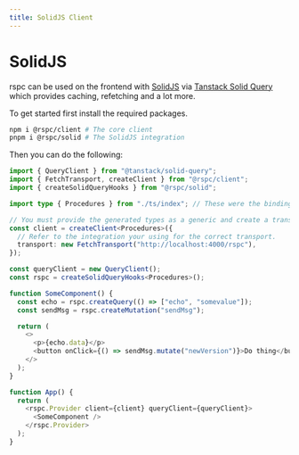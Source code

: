 ```yaml
---
title: SolidJS Client
---
```


# SolidJS

rspc can be used on the frontend with [SolidJS](https://www.solidjs.com/) via [Tanstack Solid Query](https://tanstack.com/query/v4/docs/adapters/solid-query) which provides caching, refetching and a lot more.

To get started first install the required packages.

```bash
npm i @rspc/client # The core client
pnpm i @rspc/solid # The SolidJS integration
```

Then you can do the following:

```ts
import { QueryClient } from "@tanstack/solid-query";
import { FetchTransport, createClient } from "@rspc/client";
import { createSolidQueryHooks } from "@rspc/solid";

import type { Procedures } from "./ts/index"; // These were the bindings exported from your Rust code!

// You must provide the generated types as a generic and create a transport (in this example we are using HTTP Fetch) so that the client knows how to communicate with your API.
const client = createClient<Procedures>({
  // Refer to the integration your using for the correct transport.
  transport: new FetchTransport("http://localhost:4000/rspc"),
});

const queryClient = new QueryClient();
const rspc = createSolidQueryHooks<Procedures>();

function SomeComponent() {
  const echo = rspc.createQuery(() => ["echo", "somevalue"]);
  const sendMsg = rspc.createMutation("sendMsg");

  return (
    <>
      <p>{echo.data}</p>
      <button onClick={() => sendMsg.mutate("newVersion")}>Do thing</button>
    </>
  );
}

function App() {
  return (
    <rspc.Provider client={client} queryClient={queryClient}>
      <SomeComponent />
    </rspc.Provider>
  );
}
```
